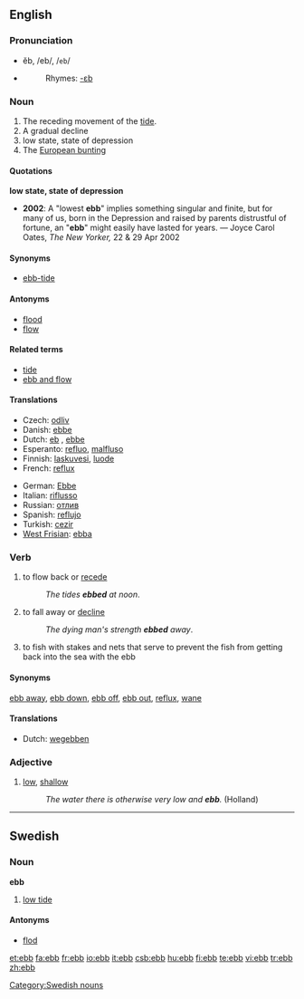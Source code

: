 ==English==

===Pronunciation===
*ĕb, /eb/, /<tt>eb</tt>/
*{{audio|en-us-ebb.ogg|Audio (US)}}
*:Rhymes: [[Rhymes:English:-ɛb|-ɛb]]

===Noun===
{{en-noun}}

# The receding movement of the [[tide]].
# A gradual decline
# low state, state of depression
# The [[European bunting]]

====Quotations====
'''low state, state of depression'''
*'''2002''': A "lowest '''ebb'''" implies something singular and finite, but for many of us, born in the Depression and raised by parents distrustful of fortune, an "'''ebb'''" might easily have lasted for years. &mdash; Joyce Carol Oates, ''The New Yorker,'' 22 &amp; 29 Apr 2002

====Synonyms====
*[[ebb-tide]]

====Antonyms====
*[[flood]]
*[[flow]]

====Related terms====
*[[tide]]
*[[ebb and flow]]

====Translations====
{{trans-top|low tide}}
*Czech: [[odliv]] {{m}}
*Danish: [[ebbe]] {{g|Danish}}
*Dutch: [[eb]] {{n}}, [[ebbe]] {{n}}
*Esperanto: [[refluo]], [[malfluso]]
*Finnish: [[laskuvesi]], [[luode]]
*French: [[reflux]] {{m}}
{{trans-mid}}
*German: [[Ebbe]] {{f}}
*Italian: [[riflusso]] {{m}}
*Russian: [[отлив]] {{m}}
*Spanish: [[reflujo]] {{m}}
*Turkish: [[cezir]]
*[[West Frisian]]: [[ebba]] {{c}}
{{trans-bottom}}

===Verb===
{{en-verb}}

# to flow back or [[recede]]
#:''The tides '''ebbed''' at noon''.
# to fall away or [[decline]]
#:''The dying man's strength '''ebbed''' away''.
# to fish with stakes and nets that serve to prevent the fish from getting back into the sea with the ebb

====Synonyms====
[[ebb away]], [[ebb down]], [[ebb off]], [[ebb out]], [[reflux]], [[wane]]

====Translations====
{{trans-top|to fall away or decline}}
*Dutch: [[wegebben]]
{{trans-mid}}
{{trans-bottom}}

===Adjective===
{{en-adj|er}}
# [[low]], [[shallow]]
#: ''The water there is otherwise very low and '''ebb'''.'' (Holland)

----

==Swedish==

===Noun===
'''ebb''' {{c}}

# [[low tide]]

====Antonyms====
*[[flod]]

[[Category:Swedish nouns]]

[[et:ebb]]
[[fa:ebb]]
[[fr:ebb]]
[[io:ebb]]
[[it:ebb]]
[[csb:ebb]]
[[hu:ebb]]
[[fi:ebb]]
[[te:ebb]]
[[vi:ebb]]
[[tr:ebb]]
[[zh:ebb]]